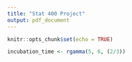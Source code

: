 ```yaml
---
title: "Stat 400 Project"
output: pdf_document
---
```


```r
knitr::opts_chunk$set(echo = TRUE)
```

```r
incubation_time <- rgamma(5, 6, (2/3))
```